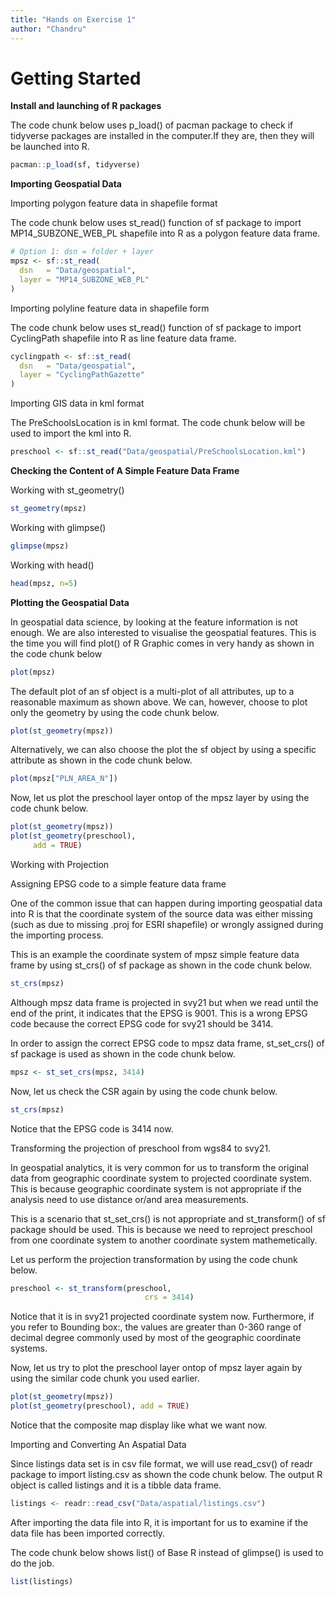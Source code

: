 ```yaml
---
title: "Hands on Exercise 1"
author: "Chandru"
---
```


# **Getting Started**

**Install and launching of R packages**

The code chunk below uses p_load() of pacman package to check if tidyverse packages are installed in the computer.If they are, then they will be launched into R.

```r

pacman::p_load(sf, tidyverse)
```

**Importing Geospatial Data**

Importing polygon feature data in shapefile format

The code chunk below uses st_read() function of sf package to import MP14_SUBZONE_WEB_PL shapefile into R as a polygon feature data frame.

```r
# Option 1: dsn = folder + layer
mpsz <- sf::st_read(
  dsn   = "Data/geospatial",
  layer = "MP14_SUBZONE_WEB_PL"
)

```

Importing polyline feature data in shapefile form

The code chunk below uses st_read() function of sf package to import CyclingPath shapefile into R as line feature data frame.

```r
cyclingpath <- sf::st_read(
  dsn   = "Data/geospatial",
  layer = "CyclingPathGazette"
)
```

Importing GIS data in kml format

The PreSchoolsLocation is in kml format. The code chunk below will be used to import the kml into R.

```r
preschool <- sf::st_read("Data/geospatial/PreSchoolsLocation.kml")
```

**Checking the Content of A Simple Feature Data Frame**

Working with st_geometry()

```r
st_geometry(mpsz)
```

Working with glimpse()

```r
glimpse(mpsz)
```

Working with head()

```r
head(mpsz, n=5)  
```

**Plotting the Geospatial Data**

In geospatial data science, by looking at the feature information is not enough. We are also interested to visualise the geospatial features. This is the time you will find plot() of R Graphic comes in very handy as shown in the code chunk below

```r
plot(mpsz)
```

The default plot of an sf object is a multi-plot of all attributes, up to a reasonable maximum as shown above. We can, however, choose to plot only the geometry by using the code chunk below.

```r
plot(st_geometry(mpsz))
```

Alternatively, we can also choose the plot the sf object by using a specific attribute as shown in the code chunk below.

```r
plot(mpsz["PLN_AREA_N"])
```

Now, let us plot the preschool layer ontop of the mpsz layer by using the code chunk below.

```r
plot(st_geometry(mpsz))
plot(st_geometry(preschool), 
     add = TRUE)
```

Working with Projection

Assigning EPSG code to a simple feature data frame

One of the common issue that can happen during importing geospatial data into R is that the coordinate system of the source data was either missing (such as due to missing .proj for ESRI shapefile) or wrongly assigned during the importing process.

This is an example the coordinate system of mpsz simple feature data frame by using st_crs() of sf package as shown in the code chunk below.

```r
st_crs(mpsz)
```

Although mpsz data frame is projected in svy21 but when we read until the end of the print, it indicates that the EPSG is 9001. This is a wrong EPSG code because the correct EPSG code for svy21 should be 3414.

In order to assign the correct EPSG code to mpsz data frame, st_set_crs() of sf package is used as shown in the code chunk below.

```r
mpsz <- st_set_crs(mpsz, 3414)
```
Now, let us check the CSR again by using the code chunk below.
```r
st_crs(mpsz)
```

Notice that the EPSG code is 3414 now.

Transforming the projection of preschool from wgs84 to svy21.

In geospatial analytics, it is very common for us to transform the original data from geographic coordinate system to projected coordinate system. This is because geographic coordinate system is not appropriate if the analysis need to use distance or/and area measurements.

This is a scenario that st_set_crs() is not appropriate and st_transform() of sf package should be used. This is because we need to reproject preschool from one coordinate system to another coordinate system mathemetically.

Let us perform the projection transformation by using the code chunk below.

```r
preschool <- st_transform(preschool, 
                              crs = 3414)
```
Notice that it is in svy21 projected coordinate system now. Furthermore, if you refer to Bounding box:, the values are greater than 0-360 range of decimal degree commonly used by most of the geographic coordinate systems.

Now, let us try to plot the preschool layer ontop of mpsz layer again by using the similar code chunk you used earlier.

```r
plot(st_geometry(mpsz))
plot(st_geometry(preschool), add = TRUE)
```

Notice that the composite map display like what we want now.

Importing and Converting An Aspatial Data

Since listings data set is in csv file format, we will use read_csv() of readr package to import listing.csv as shown the code chunk below. The output R object is called listings and it is a tibble data frame.

```r
listings <- readr::read_csv("Data/aspatial/listings.csv")
```

After importing the data file into R, it is important for us to examine if the data file has been imported correctly.

The code chunk below shows list() of Base R instead of glimpse() is used to do the job.
```r
list(listings) 
```

